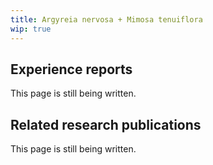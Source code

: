 ---
title: Argyreia nervosa + Mimosa tenuiflora
wip: true
---

## Experience reports

This page is still being written.

## Related research publications

This page is still being written.

